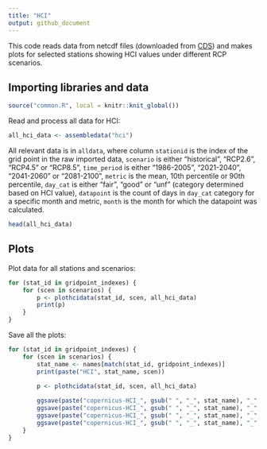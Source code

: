 ```yaml
---
title: "HCI"
output: github_document
---
```


This code reads data from netcdf files (downloaded from [CDS](https://cds.climate.copernicus.eu/cdsapp#!/dataset/sis-tourism-climate-suitability-indicators?tab=overview)) and makes plots for selected stations showing HCI values
under different RCP scenarios.

## Importing libraries and data

```r
source("common.R", local = knitr::knit_global())
```

Read and process all data for HCI:

```r
all_hci_data <- assembledata("hci")
```

All relevant data is in `alldata`, where column `stationid` is the index of 
the grid point in the raw imported data, `scenario` is either "historical", 
"RCP2.6", "RCP4.5" or "RCP8.5", `time_period` is either "1986-2005", "2021-2040", 
"2041-2060" or "2081-2100", `metric` is the mean, 10th percentile or 90th 
percentile, `day_cat` is either "fair", "good" or "unf" (category determined based on HCI value), `datapoint` is the count of days in `day_cat` category for a specific month and metric, 
`month` is the month for which the datapoint was calculated.

```r
head(all_hci_data)
```

## Plots

Plot data for all stations and scenarios:

```r
for (stat_id in gridpoint_indexes) {
    for (scen in scenarios) {
        p <- plothcidata(stat_id, scen, all_hci_data)
        print(p)
    }
}
```

Save all the plots:

```r
for (stat_id in gridpoint_indexes) {
    for (scen in scenarios) {
        stat_name <- names[match(stat_id, gridpoint_indexes)]
        print(paste("HCI", stat_name, scen))

        p <- plothcidata(stat_id, scen, all_hci_data)
        
        ggsave(paste("copernicus-HCI_", gsub(" ", "_", stat_name), "_", scen, ".pdf", sep=""), p, width=9, height=4, units="in", path="../output/pdf/copernicus-HCI", device=cairo_pdf)
        ggsave(paste("copernicus-HCI_", gsub(" ", "_", stat_name), "_", scen, ".eps", sep=""), p, width=9, height=4, units="in", path="../output/eps/copernicus-HCI", device=cairo_ps)
        ggsave(paste("copernicus-HCI_", gsub(" ", "_", stat_name), "_", scen, ".svg", sep=""), p, width=9, height=4, units="in", path="../output/svg/copernicus-HCI")
        ggsave(paste("copernicus-HCI_", gsub(" ", "_", stat_name), "_", scen, ".png", sep=""), p, width=9, height=4, units="in", path="../output/png/copernicus-HCI", dpi=500)
    }
}
```
